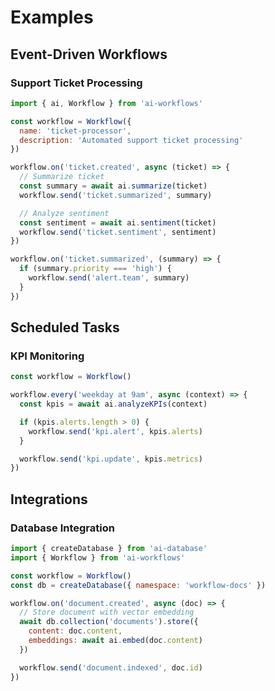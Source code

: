 # Examples

## Event-Driven Workflows

### Support Ticket Processing

```javascript
import { ai, Workflow } from 'ai-workflows'

const workflow = Workflow({
  name: 'ticket-processor',
  description: 'Automated support ticket processing'
})

workflow.on('ticket.created', async (ticket) => {
  // Summarize ticket
  const summary = await ai.summarize(ticket)
  workflow.send('ticket.summarized', summary)

  // Analyze sentiment
  const sentiment = await ai.sentiment(ticket)
  workflow.send('ticket.sentiment', sentiment)
})

workflow.on('ticket.summarized', (summary) => {
  if (summary.priority === 'high') {
    workflow.send('alert.team', summary)
  }
})
```

## Scheduled Tasks

### KPI Monitoring

```javascript
const workflow = Workflow()

workflow.every('weekday at 9am', async (context) => {
  const kpis = await ai.analyzeKPIs(context)

  if (kpis.alerts.length > 0) {
    workflow.send('kpi.alert', kpis.alerts)
  }

  workflow.send('kpi.update', kpis.metrics)
})
```

## Integrations

### Database Integration

```javascript
import { createDatabase } from 'ai-database'
import { Workflow } from 'ai-workflows'

const workflow = Workflow()
const db = createDatabase({ namespace: 'workflow-docs' })

workflow.on('document.created', async (doc) => {
  // Store document with vector embedding
  await db.collection('documents').store({
    content: doc.content,
    embeddings: await ai.embed(doc.content)
  })

  workflow.send('document.indexed', doc.id)
})
```
